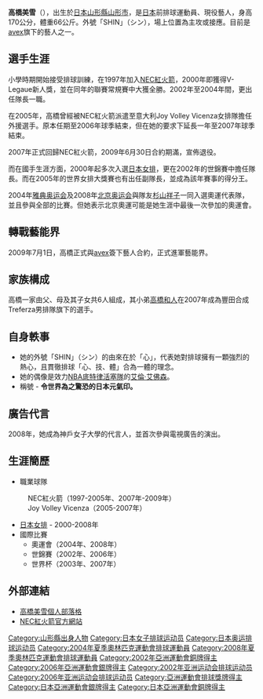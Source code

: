 {{blpunsourced|time=2019-01-14T12:53:09+00:00}}
{{volleyball player infobox
|fullname = 高橋美雪
|nickname = SHIN（シン）
|image = Takahashi Miyuki, Japanese volleyball player.jpg
|birth_date ={{birth_date_and_age|1978|12|25|mf=y}}
|birth_place = {{JPN}}[[山形縣|山形縣]][[山形市|山形市]]
|death_date =
|residence = 
|spike = 295厘米
|block = 280厘米
|height = {{height|m=1.70}}
|weight = {{weight|kg=66}}
|position = 主攻/接應
|currentclub = 
|clubnumber = 
|nationalteam =  
}} 
{{japanese|japanese=高橋みゆき|kana=たかはし みゆき|romaji=Takahashi Miyuki}}
'''高橋美雪'''（{{bd|1978年|12月25日}}），出生於[[日本|日本]][[山形縣|山形縣]][[山形市|山形市]]，是[[日本|日本]]前排球運動員、現役藝人，身高170公分，體重66公斤。外號「SHIN」（シン），場上位置為主攻或接應。目前是[[avex|avex]]旗下的藝人之一。

==選手生涯==
小學時期開始接受排球訓練，在1997年加入[[NEC紅火箭|NEC紅火箭]]，2000年即獲得V-Legaue新人獎，並在同年的聯賽常規賽中大獲全勝。2002年至2004年間，更出任隊長一職。

在2005年，高橋曾經被NEC紅火箭派遣至意大利Joy Volley Vicenza女排隊擔任外援選手。原本任期至2006年球季結束，但在她的要求下延長一年至2007年球季結束。

2007年正式回歸NEC紅火箭，2009年6月30日合約期滿，宣佈退役。

而在國手生涯方面，2000年起多次入選[[日本女排|日本女排]]，更在2002年的世錦賽中擔任隊長。而在2005年的世界女排大獎賽也有出任副隊長，並成為該年賽事的得分王。

2004年[[2004年夏季奧林匹克運動會|雅典奥运会]]及2008年[[2008年夏季奧林匹克運動會|北京奥运会]]與隊友[[杉山祥子|杉山祥子]]一同入選奧運代表隊，並且參與全部的比賽。但她表示北京奧運可能是她生涯中最後一次參加的奧運會。

==轉戰藝能界==
2009年7月1日，高橋正式與[[avex|avex]]簽下藝人合約，正式進軍藝能界。

==家族構成==
高橋一家由父、母及其子女共6人組成，其小弟[[高橋和人|高橋和人]]在2007年成為豐田合成Treferza男排隊旗下的選手。

==自身軼事==
*她的外號「SHIN」（シン）的由來在於「心」，代表她對排球擁有一顆強烈的熱心，且貫徹排球「心、技、體」合為一體的理念。
*她的偶像是效力[[NBA|NBA]][[底特律活塞隊|底特律活塞隊]]的[[艾倫·艾佛森|艾倫·艾佛森]]。
*稱號 - '''令世界為之驚恐的日本元氣印。'''

==廣告代言==
2008年，她成為神戶女子大學的代言人，並首次參與電視廣告的演出。

==生涯簡歷==
*職業球隊
:NEC紅火箭（1997-2005年、2007年-2009年）
:Joy Volley Vicenza（2005-2007年）
*[[日本女排|日本女排]] - 2000-2008年
*國際比賽
**奧運會（2004年、2008年）
**世錦賽（2002年、2006年）
**世界杯（2003年、2007年）

==外部連結==
*[http://ameblo.jp/miyuki-takahasi/ 高橋美雪個人部落格] {{Wayback|url=http://ameblo.jp/miyuki-takahasi/ |date=20090704163809 }}
*[https://web.archive.org/web/20080509060957/http://www.necsports.net/w_volley/index.php NEC紅火箭官方網站]

{{DEFAULTSORT:Takahashi Miyuki}}
[[Category:山形縣出身人物|Category:山形縣出身人物]]
[[Category:日本女子排球运动员|Category:日本女子排球运动员]]
[[Category:日本奥运排球运动员|Category:日本奥运排球运动员]]
[[Category:2004年夏季奧林匹克運動會排球運動員|Category:2004年夏季奧林匹克運動會排球運動員]]
[[Category:2008年夏季奧林匹克運動會排球運動員|Category:2008年夏季奧林匹克運動會排球運動員]]
[[Category:2002年亞洲運動會銅牌得主|Category:2002年亞洲運動會銅牌得主]]
[[Category:2006年亞洲運動會銀牌得主|Category:2006年亞洲運動會銀牌得主]]
[[Category:2002年亚洲运动会排球运动员|Category:2002年亚洲运动会排球运动员]]
[[Category:2006年亚洲运动会排球运动员|Category:2006年亚洲运动会排球运动员]]
[[Category:亞洲運動會排球獎牌得主|Category:亞洲運動會排球獎牌得主]]
[[Category:日本亞洲運動會銀牌得主|Category:日本亞洲運動會銀牌得主]]
[[Category:日本亞洲運動會銅牌得主|Category:日本亞洲運動會銅牌得主]]
